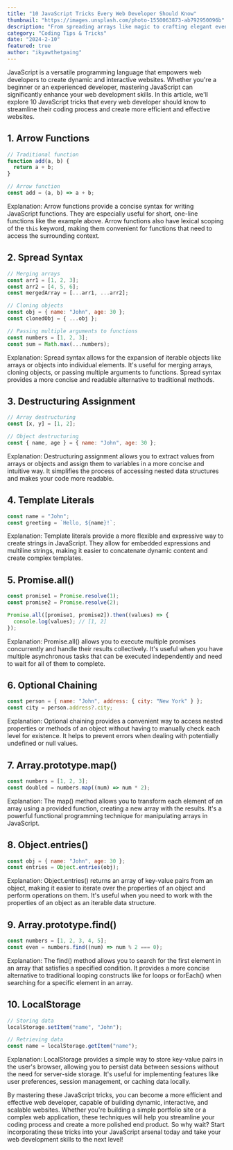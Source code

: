 ```yaml
---
title: "10 JavaScript Tricks Every Web Developer Should Know"
thumbnail: "https://images.unsplash.com/photo-1550063873-ab792950096b"
description: "From spreading arrays like magic to crafting elegant event handlers, this guide unlocks 10 JavaScript tricks that will transform your coding game."
category: "Coding Tips & Tricks"
date: "2024-2-10"
featured: true
author: "ikyawthetpaing"
---
```


JavaScript is a versatile programming language that empowers web developers to create dynamic and interactive websites. Whether you're a beginner or an experienced developer, mastering JavaScript can significantly enhance your web development skills. In this article, we'll explore 10 JavaScript tricks that every web developer should know to streamline their coding process and create more efficient and effective websites.

## 1. Arrow Functions

```javascript
// Traditional function
function add(a, b) {
  return a + b;
}

// Arrow function
const add = (a, b) => a + b;
```

Explanation: Arrow functions provide a concise syntax for writing JavaScript functions. They are especially useful for short, one-line functions like the example above. Arrow functions also have lexical scoping of the `this` keyword, making them convenient for functions that need to access the surrounding context.

## 2. Spread Syntax

```javascript
// Merging arrays
const arr1 = [1, 2, 3];
const arr2 = [4, 5, 6];
const mergedArray = [...arr1, ...arr2];

// Cloning objects
const obj = { name: "John", age: 30 };
const clonedObj = { ...obj };

// Passing multiple arguments to functions
const numbers = [1, 2, 3];
const sum = Math.max(...numbers);
```

Explanation: Spread syntax allows for the expansion of iterable objects like arrays or objects into individual elements. It's useful for merging arrays, cloning objects, or passing multiple arguments to functions. Spread syntax provides a more concise and readable alternative to traditional methods.

## 3. Destructuring Assignment

```javascript
// Array destructuring
const [x, y] = [1, 2];

// Object destructuring
const { name, age } = { name: "John", age: 30 };
```

Explanation: Destructuring assignment allows you to extract values from arrays or objects and assign them to variables in a more concise and intuitive way. It simplifies the process of accessing nested data structures and makes your code more readable.

## 4. Template Literals

```javascript
const name = "John";
const greeting = `Hello, ${name}!`;
```

Explanation: Template literals provide a more flexible and expressive way to create strings in JavaScript. They allow for embedded expressions and multiline strings, making it easier to concatenate dynamic content and create complex templates.

## 5. Promise.all()

```javascript
const promise1 = Promise.resolve(1);
const promise2 = Promise.resolve(2);

Promise.all([promise1, promise2]).then((values) => {
  console.log(values); // [1, 2]
});
```

Explanation: Promise.all() allows you to execute multiple promises concurrently and handle their results collectively. It's useful when you have multiple asynchronous tasks that can be executed independently and need to wait for all of them to complete.

## 6. Optional Chaining

```javascript
const person = { name: "John", address: { city: "New York" } };
const city = person.address?.city;
```

Explanation: Optional chaining provides a convenient way to access nested properties or methods of an object without having to manually check each level for existence. It helps to prevent errors when dealing with potentially undefined or null values.

## 7. Array.prototype.map()

```javascript
const numbers = [1, 2, 3];
const doubled = numbers.map((num) => num * 2);
```

Explanation: The map() method allows you to transform each element of an array using a provided function, creating a new array with the results. It's a powerful functional programming technique for manipulating arrays in JavaScript.

## 8. Object.entries()

```javascript
const obj = { name: "John", age: 30 };
const entries = Object.entries(obj);
```

Explanation: Object.entries() returns an array of key-value pairs from an object, making it easier to iterate over the properties of an object and perform operations on them. It's useful when you need to work with the properties of an object as an iterable data structure.

## 9. Array.prototype.find()

```javascript
const numbers = [1, 2, 3, 4, 5];
const even = numbers.find((num) => num % 2 === 0);
```

Explanation: The find() method allows you to search for the first element in an array that satisfies a specified condition. It provides a more concise alternative to traditional looping constructs like for loops or forEach() when searching for a specific element in an array.

## 10. LocalStorage

```javascript
// Storing data
localStorage.setItem("name", "John");

// Retrieving data
const name = localStorage.getItem("name");
```

Explanation: LocalStorage provides a simple way to store key-value pairs in the user's browser, allowing you to persist data between sessions without the need for server-side storage. It's useful for implementing features like user preferences, session management, or caching data locally.

By mastering these JavaScript tricks, you can become a more efficient and effective web developer, capable of building dynamic, interactive, and scalable websites. Whether you're building a simple portfolio site or a complex web application, these techniques will help you streamline your coding process and create a more polished end product. So why wait? Start incorporating these tricks into your JavaScript arsenal today and take your web development skills to the next level!
